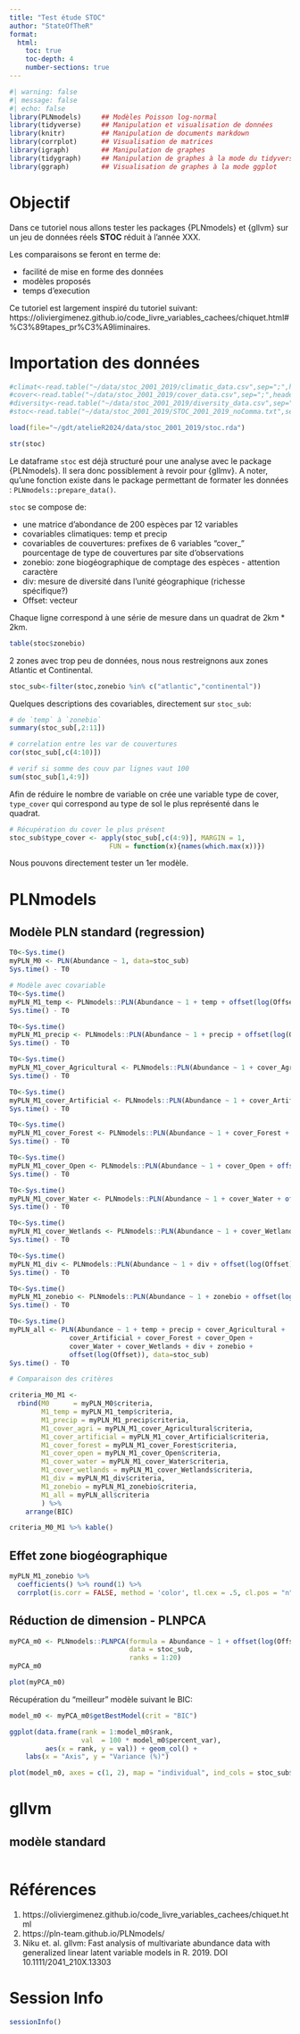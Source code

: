 ```yaml
---
title: "Test étude STOC"
author: "StateOfTheR"
format:
  html:
    toc: true
    toc-depth: 4
    number-sections: true
---
```



```r
#| warning: false
#| message: false
#| echo: false
library(PLNmodels)     ## Modèles Poisson log-normal
library(tidyverse)     ## Manipulation et visualisation de données
library(knitr)         ## Manipulation de documents markdown
library(corrplot)      ## Visualisation de matrices
library(igraph)        ## Manipulation de graphes
library(tidygraph)     ## Manipulation de graphes à la mode du tidyverse
library(ggraph)        ## Visualisation de graphes à la mode ggplot
```


# Objectif

Dans ce tutoriel nous allons tester les packages {PLNmodels} et {gllvm} sur un jeu de données réels **STOC** réduit à l'année XXX.

Les comparaisons se feront en terme de:

* facilité de mise en forme des données
* modèles proposés
* temps d'execution

Ce tutoriel est largement inspiré du tutoriel suivant: https://oliviergimenez.github.io/code_livre_variables_cachees/chiquet.html#%C3%89tapes_pr%C3%A9liminaires.

# Importation des données

```r
#climat<-read.table("~/data/stoc_2001_2019/climatic_data.csv",sep=";",header=TRUE)
#cover<-read.table("~/data/stoc_2001_2019/cover_data.csv",sep=";",header=TRUE)
#diversity<-read.table("~/data/stoc_2001_2019/diversity_data.csv",sep=";",header=TRUE)
#stoc<-read.table("~/data/stoc_2001_2019/STOC_2001_2019_noComma.txt",sep="\t",header=TRUE)

load(file="~/gdt/atelieR2024/data/stoc_2001_2019/stoc.rda")

str(stoc)

```

Le dataframe `stoc` est déjà structuré pour une analyse avec le package {PLNmodels}. Il sera donc possiblement à revoir pour {gllmv}. A noter, qu'une fonction existe dans le package permettant de formater les données : `PLNmodels::prepare_data()`.

`stoc` se compose de:

* une matrice d'abondance de 200 espèces par 12 variables
* covariables climatiques: temp et precip
* covariables de couvertures: prefixes de 6 variables "cover_" pourcentage de type de couvertures par site d'observations
* zonebio: zone biogéographique de comptage des espèces - attention caractère
* div: mesure de diversité dans l'unité géographique (richesse spécifique?)
* Offset: vecteur 

Chaque ligne correspond à une série de mesure dans un quadrat de 2km * 2km.

```r
table(stoc$zonebio)
```

2 zones avec trop peu de données, nous nous restreignons aux zones Atlantic et Continental.

```r
stoc_sub<-filter(stoc,zonebio %in% c("atlantic","continental"))
```

Quelques descriptions des covariables, directement sur `stoc_sub`:

```r
# de `temp` à `zonebio`
summary(stoc_sub[,2:11])
```

```r
# correlation entre les var de couvertures
cor(stoc_sub[,c(4:10)])
```


```r
# verif si somme des couv par lignes vaut 100
sum(stoc_sub[1,4:9])
```

Afin de réduire le nombre de variable on crée une variable type de cover, `type_cover` qui correspond au type de sol le plus représenté dans le quadrat.

```r
# Récupération du cover le plus présent
stoc_sub$type_cover <- apply(stoc_sub[,c(4:9)], MARGIN = 1, 
                         FUN = function(x){names(which.max(x))})
```

Nous pouvons directement tester un 1er modèle.

# PLNmodels 

## Modèle PLN standard (regression)

```r
T0<-Sys.time()
myPLN_M0 <- PLN(Abundance ~ 1, data=stoc_sub)
Sys.time() - T0

# Modèle avec covariable
T0<-Sys.time()
myPLN_M1_temp <- PLNmodels::PLN(Abundance ~ 1 + temp + offset(log(Offset)), data = stoc_sub)
Sys.time() - T0

T0<-Sys.time()
myPLN_M1_precip <- PLNmodels::PLN(Abundance ~ 1 + precip + offset(log(Offset)), data = stoc_sub)
Sys.time() - T0

T0<-Sys.time()
myPLN_M1_cover_Agricultural <- PLNmodels::PLN(Abundance ~ 1 + cover_Agricultural + offset(log(Offset)), data = stoc_sub)
Sys.time() - T0

T0<-Sys.time()
myPLN_M1_cover_Artificial <- PLNmodels::PLN(Abundance ~ 1 + cover_Artificial + offset(log(Offset)), data = stoc_sub)
Sys.time() - T0

T0<-Sys.time()
myPLN_M1_cover_Forest <- PLNmodels::PLN(Abundance ~ 1 + cover_Forest + offset(log(Offset)), data = stoc_sub)
Sys.time() - T0

T0<-Sys.time()
myPLN_M1_cover_Open <- PLNmodels::PLN(Abundance ~ 1 + cover_Open + offset(log(Offset)), data = stoc_sub)
Sys.time() - T0

T0<-Sys.time()
myPLN_M1_cover_Water <- PLNmodels::PLN(Abundance ~ 1 + cover_Water + offset(log(Offset)), data = stoc_sub)
Sys.time() - T0

T0<-Sys.time()
myPLN_M1_cover_Wetlands <- PLNmodels::PLN(Abundance ~ 1 + cover_Wetlands + offset(log(Offset)), data = stoc_sub)
Sys.time() - T0

T0<-Sys.time()
myPLN_M1_div <- PLNmodels::PLN(Abundance ~ 1 + div + offset(log(Offset)), data = stoc_sub)
Sys.time() - T0

T0<-Sys.time()
myPLN_M1_zonebio <- PLNmodels::PLN(Abundance ~ 1 + zonebio + offset(log(Offset)), data = stoc_sub)
Sys.time() - T0

T0<-Sys.time()
myPLN_all <- PLN(Abundance ~ 1 + temp + precip + cover_Agricultural +
               cover_Artificial + cover_Forest + cover_Open + 
               cover_Water + cover_Wetlands + div + zonebio +
               offset(log(Offset)), data=stoc_sub)
Sys.time() - T0

```

```r
# Comparaison des critères

criteria_M0_M1 <- 
  rbind(M0      = myPLN_M0$criteria,
        M1_temp = myPLN_M1_temp$criteria,
        M1_precip = myPLN_M1_precip$criteria,
        M1_cover_agri = myPLN_M1_cover_Agricultural$criteria,
        M1_cover_artificial = myPLN_M1_cover_Artificial$criteria,
        M1_cover_forest = myPLN_M1_cover_Forest$criteria,
        M1_cover_open = myPLN_M1_cover_Open$criteria,
        M1_cover_water = myPLN_M1_cover_Water$criteria,
        M1_cover_wetlands = myPLN_M1_cover_Wetlands$criteria,
        M1_div = myPLN_M1_div$criteria,
        M1_zonebio = myPLN_M1_zonebio$criteria,
        M1_all = myPLN_all$criteria
        ) %>%
    arrange(BIC)

criteria_M0_M1 %>% kable()
```

## Effet zone biogéographique

```r
myPLN_M1_zonebio %>% 
  coefficients() %>% round(1) %>% 
  corrplot(is.corr = FALSE, method = 'color', tl.cex = .5, cl.pos = "n")
```

## Réduction de dimension - PLNPCA

```r
myPCA_m0 <- PLNmodels::PLNPCA(formula = Abundance ~ 1 + offset(log(Offset)),
                              data = stoc_sub, 
                              ranks = 1:20)
myPCA_m0
```

```r
plot(myPCA_m0)
```

Récupération du "meilleur" modèle suivant le BIC:

```r
model_m0 <- myPCA_m0$getBestModel(crit = "BIC")
```


```r
ggplot(data.frame(rank = 1:model_m0$rank, 
                  val  = 100 * model_m0$percent_var), 
         aes(x = rank, y = val)) + geom_col() + 
    labs(x = "Axis", y = "Variance (%)")
```

```r
plot(model_m0, axes = c(1, 2), map = "individual", ind_cols = stoc_sub$zonebio)
```

# gllvm

## modèle standard

```r

```


# Références

1. https://oliviergimenez.github.io/code_livre_variables_cachees/chiquet.html
1. https://pln-team.github.io/PLNmodels/
1. Niku et. al. gllvm: Fast analysis of multivariate abundance data with generalized linear latent variable models in R. 2019. DOI 10.1111/2041_210X.13303 

# Session Info

```r
sessionInfo()
```

